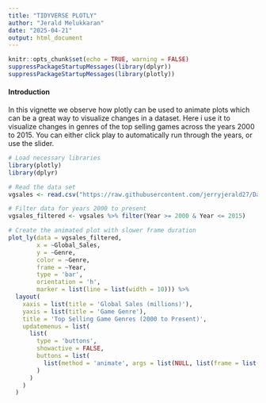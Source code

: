 ```yaml
---
title: "TIDYVERSE PLOTLY"
author: "Jerald Melukkaran"
date: "2025-04-21"
output: html_document
---
```


```r
knitr::opts_chunk$set(echo = TRUE, warning = FALSE)
suppressPackageStartupMessages(library(dplyr))
suppressPackageStartupMessages(library(plotly))
```

#### Introduction 

In this vignette we observe how plotly can be used to animate plots which can be a great way to visualize changes in a dataset. Here i use it to visualize changes in genres of the top selling games across the years 2000 to 2015. You can either click play to automatically run through the years, or use the slider. 


```r
# Load necessary libraries
library(plotly)
library(dplyr)

# Read the data set
vgsales <- read.csv("https://raw.githubusercontent.com/jerryjerald27/Data-607/refs/heads/main/Tidyverse/vgsales.csv")

# Filter data for years 2000 to present
vgsales_filtered <- vgsales %>% filter(Year >= 2000 & Year <= 2015)

# Create the animated plot with slower frame duration
plot_ly(data = vgsales_filtered, 
        x = ~Global_Sales, 
        y = ~Genre, 
        color = ~Genre, 
        frame = ~Year, 
        type = 'bar', 
        orientation = 'h', 
        marker = list(line = list(width = 10))) %>%
  layout(
    xaxis = list(title = 'Global Sales (millions)'),
    yaxis = list(title = 'Game Genre'),
    title = 'Top Selling Game Genres (2000 to Present)',
    updatemenus = list(
      list(
        type = 'buttons',
        showactive = FALSE,
        buttons = list(
          list(method = 'animate', args = list(NULL, list(frame = list(duration = 1000, redraw = TRUE), mode = 'immediate')))
        )
      )
    )
  )

```


